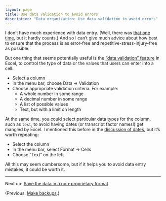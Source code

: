 ```yaml
---
layout: page
title: Use data validation to avoid errors
description: "Data organization: Use data validation to avoid errors"
---
```


I don't have much experience with data entry. (Well, there was
[that one time](http://kbroman.org/FruitSnacks), but it hardly counts.)
And so I can't give much advice about how best to ensure that the
process is as error-free and repetitive-stress-injury-free as possible.

But one thing that seems potentially useful is the
["data validation" feature](https://support.office.com/en-nz/article/Apply-data-validation-to-cells-c743a24a-bc48-41f1-bd92-95b6aeeb73c9)
in Excel, to control the type of data or the values that users can
enter into a cell.

- Select a column
- In the menu bar, choose Data → Validation
- Choose appropriate validation criteria. For example:
  - A whole number in some range
  - A decimal number in some range
  - A list of possible values
  - Text, but with a limit on length

At the same time, you could select particular data types for the
column, such as `text`, to avoid having dates (or transcript factor
names!) get mangled by Excel. I mentioned this before in the
[discussion of dates](dates.html), but it's worth repeating:

- Select the column
- In the menu bar, select Format → Cells
- Choose "Text" on the left

All this may seem cumbersome, but if it helps you to avoid data entry
mistakes, it could be worth it.

---

Next up: [Save the data in a non-proprietary format](csv_files.html).

(Previous: [Make backups](backups.html).)
